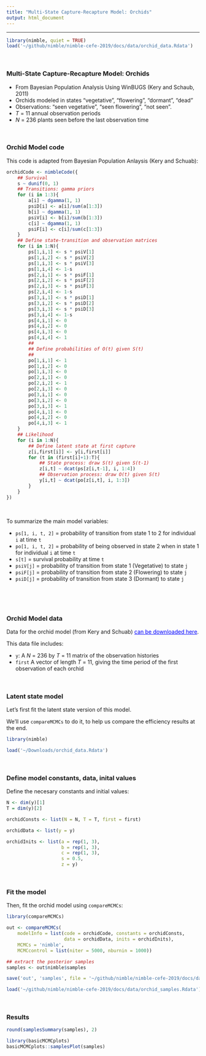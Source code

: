 ```yaml
---
title: "Multi-State Capture-Recapture Model: Orchids"
output: html_document
---
```


---


```r
library(nimble, quiet = TRUE)
load('~/github/nimble/nimble-cefe-2019/docs/data/orchid_data.Rdata')
```


\   

### Multi-State Capture-Recapture Model: Orchids


- From Bayesian Population Analysis Using WinBUGS (Kery and Schaub, 2011)
- Orchids modeled in states "vegetative", "flowering", "dormant", "dead"
- Observations: "seen vegetative", "seen flowering", "not seen".
- $T$ = 11 annual observation periods 
- $N$ = 236 plants seen before the last observation time



\   

### Orchid Model code

This code is adapted from Bayesian Population Anlaysis (Kery and Schuab):

```r
orchidCode <- nimbleCode({
    ## Survival
    s ~ dunif(0, 1)
    ## Transitions: gamma priors 
    for (i in 1:3){
        a[i] ~ dgamma(1, 1) 
        psiD[i] <- a[i]/sum(a[1:3]) 
        b[i] ~ dgamma(1, 1) 
        psiV[i] <- b[i]/sum(b[1:3]) 
        c[i] ~ dgamma(1, 1) 
        psiF[i] <- c[i]/sum(c[1:3]) 
    }
    ## Define state-transition and observation matrices 	
    for (i in 1:N){
        ps[1,i,1] <- s * psiV[1]
        ps[1,i,2] <- s * psiV[2]
        ps[1,i,3] <- s * psiV[3]
        ps[1,i,4] <- 1-s
        ps[2,i,1] <- s * psiF[1]
        ps[2,i,2] <- s * psiF[2]
        ps[2,i,3] <- s * psiF[3]
        ps[2,i,4] <- 1-s
        ps[3,i,1] <- s * psiD[1]
        ps[3,i,2] <- s * psiD[2]
        ps[3,i,3] <- s * psiD[3]
        ps[3,i,4] <- 1-s
        ps[4,i,1] <- 0 
        ps[4,i,2] <- 0 
        ps[4,i,3] <- 0 
        ps[4,i,4] <- 1
        ##
        ## Define probabilities of O(t) given S(t)
        ##
        po[1,i,1] <- 1 
        po[1,i,2] <- 0 
        po[1,i,3] <- 0 
        po[2,i,1] <- 0 
        po[2,i,2] <- 1 
        po[2,i,3] <- 0 
        po[3,i,1] <- 0 
        po[3,i,2] <- 0 
        po[3,i,3] <- 1 
        po[4,i,1] <- 0 
        po[4,i,2] <- 0 
        po[4,i,3] <- 1 
    }
    ## Likelihood
    for (i in 1:N){
        ## Define latent state at first capture 
        z[i,first[i]] <- y[i,first[i]]
        for (t in (first[i]+1):T){
            ## State process: draw S(t) given S(t-1)
            z[i,t] ~ dcat(ps[z[i,t-1], i, 1:4]) 
            ## Observation process: draw O(t) given S(t) 
            y[i,t] ~ dcat(po[z[i,t], i, 1:3]) 
        }
    }
})
```

\   

To summarize the main model variables:

- `ps[1, i, t, 2]` = probability of transition from state 1 to 2 for individual `i` at time `t`
- `po[1, i, t, 2]` = probability of being observed in state 2 when in state 1 for individual `i` at time `t`
- `s[t]` = survival probability at time `t`
- `psiV[j]` = probability of transition from state 1 (Vegetative) to state `j`
- `psiF[j]` = probability of transition from state 2 (Flowering) to state `j`
- `psiD[j]` = probability of transition from state 3 (Dormant) to state `j`


\  



\   

### Orchid Model data

Data for the orchid model (from Kery and Schuab) <a href="https://danielturek.github.io/nimble-cefe-2019/data/orchid_data.Rdata" target="_blank" style="color: blue">can be downloaded here</a>.

This data file includes:

- `y`: A $N$ = 236 by $T$ = 11 matrix of the observation histories
- `first` A vector of length $T$ = 11, giving the time period of the
  first observation of each orchid

\   

### Latent state model

Let's first fit the latent state version of this model.

We'll use `compareMCMCs` to do it, to help us compare the efficiency
results at the end.

```r
library(nimble)

load('~/Downloads/orchid_data.Rdata')
```

\   

### Define model constants, data, inital values

Define the necesary constants and initial values:

```r
N <- dim(y)[1]
T = dim(y)[2]

orchidConsts <- list(N = N, T = T, first = first)

orchidData <- list(y = y)

orchidInits <- list(a = rep(1, 3),
                    b = rep(1, 3),
                    c = rep(1, 3),
                    s = 0.5,
                    z = y)
```

\   

### Fit the model

Then, fit the orchid model using `compareMCMCs`:

```r
library(compareMCMCs)

out <- compareMCMCs(
    modelInfo = list(code = orchidCode, constants = orchidConsts,
                     data = orchidData, inits = orchidInits),
    MCMCs = 'nimble',
    MCMCcontrol = list(niter = 5000, nburnin = 1000))

## extract the posterior samples
samples <- out$nimble$samples
```


```r
save('out', 'samples', file = '~/github/nimble/nimble-cefe-2019/docs/data/orchid_samples.Rdata')
```

```r
load('~/github/nimble/nimble-cefe-2019/docs/data/orchid_samples.Rdata')
```

\  

### Results


```r
round(samplesSummary(samples), 2)

library(basicMCMCplots)
basicMCMCplots::samplesPlot(samples)
```





\  

\  

\  

\  

\  

\  

\  

\  

\  

\  

\  

\  

\  

\  



